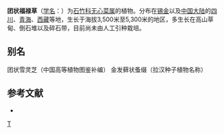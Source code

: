 {{Speciesbox
| taxon = Arenaria(植物) polytrichoides
| binomial_authority = Edgew. ex Edgew. et Hook. f.
}}

'''团状福禄草'''（[[学名|学名]]：{{lang|la|''Arenaria polytrichoides''}}）为[[石竹科|石竹科]][[无心菜属|无心菜属]]的植物。分布在[[锡金|锡金]]以及[[中国大陆|中国大陆]]的[[四川|四川]]、[[青海|青海]]、[[西藏|西藏]]等地，生长于海拔3,500米至5,300米的地区，多生长在高山草甸、倒石堆以及碎石带，目前尚未由人工引种栽培。

== 别名 ==
团状雪灵芝（中国高等植物图鉴补编） 金发藓状蚤缀（拉汉种子植物名称）

== 参考文献 ==
<div class="references-small">
* {{cite web| url =http://www.bioinfo.cn/db05/KmzwSpecies.php?action=view&id=3659| title =团状福禄草| work =《中国高等植物数据库全库》| publisher =中国科学院微生物研究所| author =昆明植物研究所| accessdate =2009-02-24| deadurl =yes| archiveurl =https://web.archive.org/web/20160305004203/http://www.bioinfo.cn/db05/KmzwSpecies.php?action=view&id=3659| archivedate =2016-03-05}}
</div>
{{Taxonbar|from=Q2860826}}

[[Category:无心菜属|T]]